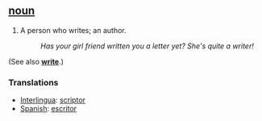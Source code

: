 ==[[noun]]==
#A person who writes; an author.
#:''Has your girl friend written you a letter yet? She's quite a writer!'' 

(See also ''' [[write]]'''.)

===Translations===
*[[Interlingua]]: [[scriptor]]
*[[Spanish]]: [[escritor]]